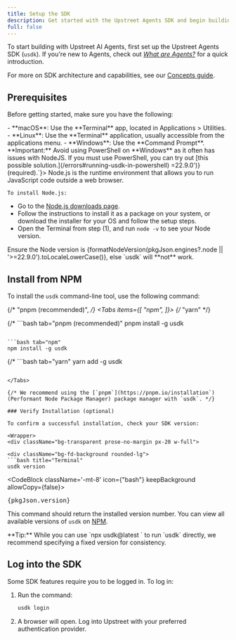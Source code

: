 ```yaml
---
title: Setup the SDK
description: Get started with the Upstreet Agents SDK and begin building AI Agents today.
full: false
---
```



To start building with Upstreet AI Agents, first set up the Upstreet Agents SDK (`usdk`). If you're new to Agents, check out *[What are Agents?](/concepts/what-are-agents)* for a quick introduction.

For more on SDK architecture and capabilities, see our [Concepts guide](/concepts/usdk/architecture).

## Prerequisites

Before getting started, make sure you have the following:

<Accordions>
  <Accordion title="1. A computer with a command-line interface">
   - **macOS**: Use the **Terminal** app, located in Applications > Utilities.  
   - **Linux**: Use the **Terminal** application, usually accessible from the applications menu.
   - **Windows**: Use the **Command Prompt**. 
   <Callout>**Important:** Avoid using PowerShell on **Windows** as it often has issues with NodeJS. If you must use PowerShell, you can try out [this possible solution.](/errors#running-usdk-in-powershell)</Callout>

  </Accordion>
  <Accordion title={`2. Node.js: ${formatNodeVersion(pkgJson.engines?.node || '>=22.9.0')} (required).`}>
    Node.js is the runtime environment that allows you to run JavaScript code outside a web browser.
    
    To install Node.js:
   - Go to the [Node.js downloads page](https://nodejs.org/en/download/package-manager/current).
   - Follow the instructions to install it as a package on your system, or download the installer for your OS and follow the setup steps.
   - Open the Terminal from step (1), and run `node -v` to see your Node version.

  </Accordion>
</Accordions>
    <Callout type="warn">Ensure the Node version is {formatNodeVersion(pkgJson.engines?.node || '>=22.9.0').toLocaleLowerCase()}, else `usdk` will **not** work.</Callout>

## Install from NPM

To install the `usdk` command-line tool, use the following command:

  {/* "pnpm (recommended)", */}
<Tabs items={[
  "npm",
]}>
  {/* "yarn" */}
 
{/* ```bash tab="pnpm (recommended)"
pnpm install -g usdk
``` */}

```bash tab="npm"
npm install -g usdk
```

{/* ```bash tab="yarn"
yarn add -g usdk
``` */}

</Tabs>

{/* We recommend using the [`pnpm`](https://pnpm.io/installation`) (Performant Node Package Manager) package manager with `usdk`. */}

### Verify Installation (optional)

To confirm a successful installation, check your SDK version:

<Wrapper>
<div className="bg-transparent prose-no-margin px-20 w-full">

<div className="bg-fd-background rounded-lg">
```bash title="Terminal"
usdk version
```
<CodeBlock className='-mt-8' icon={"bash"} keepBackground allowCopy={false}>
        <Pre>{pkgJson.version}</Pre>
</CodeBlock>
</div>

</div>
</Wrapper>

This command should return the installed version number. You can view all available versions of `usdk` on [NPM](https://www.npmjs.com/package/usdk?activeTab=versions).

<Callout>
**Tip:** While you can use `npx usdk@latest <subcommand>` to run `usdk` directly, we recommend specifying a fixed version for consistency.
</Callout>

## Log into the SDK

Some SDK features require you to be logged in. To log in:

1. Run the command:

   ```bash
   usdk login
   ```

2. A browser will open. Log into Upstreet with your preferred authentication provider.
